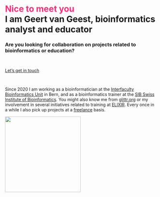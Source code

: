 

# <span style='color:#ff2a7fff'>Nice to meet you</span><br>I am Geert van Geest, bioinformatics analyst and educator

### Are you looking for collaboration on projects related to bioinformatics or education? 

<br>

[Let's get in touch](mailto:geert@vangeestconsultancy.com){.btn .btn-primary .btn-lg}


<br>

Since 2020 I am working as a bioinformatician at the [Interfaculty Bioinformatics Unit](https://www.bioinformatics.unibe.ch/) in Bern, and as a bioinformatics trainer at the [SIB Swiss Institute of Bioinformatics](https://www.sib.swiss/training). You might also know me from [glittr.org](https://glittr.org) or my involvement in several initiatives related to training at [ELIXIR](https://elixir-europe.org/). Every once in a while I also pick up projects at a [freelance](freelance.qmd) basis. 

![](img/IBU_Foto_GvG2_lowdef.jpg){width=250}